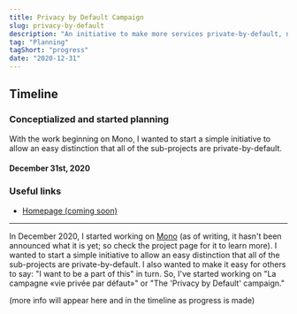 ```yaml
---
title: Privacy by Default Campaign
slug: privacy-by-default
description: "An initiative to make more services private-by-default, not by choice."
tag: "Planning"
tagShort: "progress"
date: "2020-12-31"
---
```


<h2>Timeline</h2>
<section id="timeline">
  <section className="progress">
    <h3>Conceptialized and started planning</h3>
    <p>
      With the work beginning on Mono, I wanted to start a simple initiative to allow an easy distinction that all of the sub-projects are private-by-default.
    </p>
    <h4 className="minor">December 31st, 2020</h4>
  </section> 
</section>

### Useful links
- [Homepage (coming soon)](https://privacybydefault.doamatto.xyz)

---

In December 2020, I started working on [Mono](/projects/mono) (as of writing, it hasn't been announced what it is yet; so check the project page for it to learn more). I wanted to start a simple initiative to allow an easy distinction that all of the sub-projects are private-by-default. I also wanted to make it easy for others to say: "I want to be a part of this" in turn. So, I've started working on "La campagne «vie privée par défaut»" or "The 'Privacy by Default' campaign."

(more info will appear here and in the timeline as progress is made)